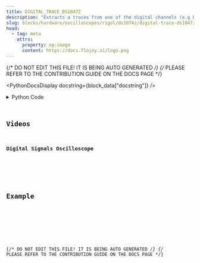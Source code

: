 ```yaml
---
title: DIGITAL_TRACE_DS1047Z
description: "Extracts a traces from one of the digital channels (e.g D0)."
slug: blocks/hardware/oscilloscopes/rigol/ds1074z/digital-trace-ds1047z
head:
  - tag: meta
    attrs:
      property: og:image
      content: https://docs.flojoy.ai/logo.png
---
```


{/* DO NOT EDIT THIS FILE! IT IS BEING AUTO GENERATED */}
{/* PLEASE REFER TO THE CONTRIBUTION GUIDE ON THE DOCS PAGE */}


<PythonDocsDisplay docstring={block_data["docstring"]} />
<details>
<summary>Python Code</summary>



<Code code={pythonCode} lang="py" wrap theme="dracula" />

[Find this Flojoy Block on GitHub](https://github.com/flojoy-ai/blocks/blob/main/blocks/HARDWARE/OSCILLOSCOPES/RIGOL/DS1074Z/DIGITAL_TRACE_DS1047Z/DIGITAL_TRACE_DS1047Z.py)

</details>

## Videos


### Digital Signals Oscilloscope

<div className="not-content">
  <YouTube id="https://www.youtube.com/watch?v=0KqU-XWji9k" />
</div>

## Example


<GetHelpWidget />


<AppDisplay app={app} blockName="DIGITAL_TRACE_DS1047Z" client:visible />


<Example />

{/* DO NOT EDIT THIS FILE! IT IS BEING AUTO GENERATED */}
{/* PLEASE REFER TO THE CONTRIBUTION GUIDE ON THE DOCS PAGE */}
